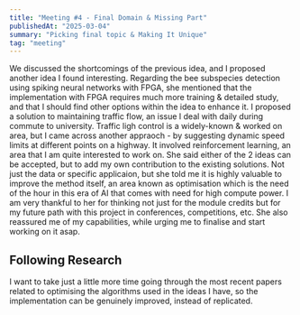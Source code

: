 ```yaml
---
title: "Meeting #4 - Final Domain & Missing Part"
publishedAt: "2025-03-04"
summary: "Picking final topic & Making It Unique"
tag: "meeting"
---
```


We discussed the shortcomings of the previous idea, and I proposed another idea I found interesting.
Regarding the bee subspecies detection using spiking neural networks with FPGA, she mentioned that the implementation with FPGA requires much more training & detailed study, 
and that I should find other options within the idea to enhance it. 
I proposed a solution to maintaining traffic flow, an issue I deal with daily during commute to university.
Traffic ligh control is a widely-known & worked on area, but I came across another appraoch - by suggesting dynamic speed limits at different points on a highway.
It involved reinforcement learning, an area that I am quite interested to work on. 
She said either of the 2 ideas can be accepted, but to add my own contribution to the existing solutions. 
Not just the data or specific applicaion, but she told me it is highly valuable to improve the method itself, 
an area known as optimisation which is the need of the hour in this era of AI that comes with need for high compute power. 
I am very thankful to her for thinking not just for the module credits but for my future path with this project in conferences, competitions, etc.
She also reassured me of my capabilities, while urging me to finalise and start working on it asap.

## Following Research

I want to take just a little more time going through the most recent papers related to optimising the algorithms used in the 
ideas I have, so the implementation can be genuinely improved, instead of replicated. 

